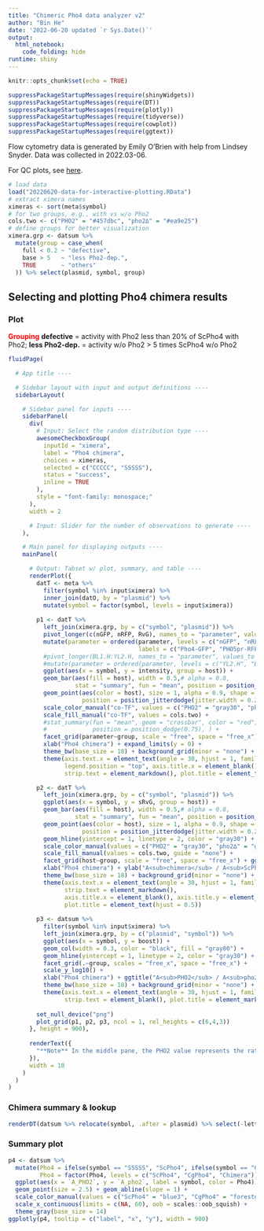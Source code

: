 ```yaml
---
title: "Chimeric Pho4 data analyzer v2"
author: "Bin He"
date: '2022-06-20 updated `r Sys.Date()`'
output:
  html_notebook:
    code_folding: hide
runtime: shiny
---
```


```r
knitr::opts_chunk$set(echo = TRUE)
```

```r
suppressPackageStartupMessages(require(shinyWidgets))
suppressPackageStartupMessages(require(DT))
suppressPackageStartupMessages(require(plotly))
suppressPackageStartupMessages(require(tidyverse))
suppressPackageStartupMessages(require(cowplot))
suppressPackageStartupMessages(require(ggtext))
```

Flow cytometry data is generated by Emily O'Brien with help from Lindsey Snyder. Data was collected in 2022.03-06.

For QC plots, see [here](https://rpubs.com/emptyhb/e013-flow-analysis-060722).

```r
# load data
load("20220620-data-for-interactive-plotting.RData")
# extract ximera names
ximeras <- sort(meta$symbol)
# for two groups, e.g., with vs w/o Pho2
cols.two <- c("PHO2" = "#457dbc", "pho2∆" = "#ea9e25")
# define groups for better visualization
ximera.grp <- datsum %>% 
  mutate(group = case_when(
    full < 0.2 ~ "defective",
    base > 5   ~ "less Pho2-dep.",
    TRUE       ~ "others"
  )) %>% select(plasmid, symbol, group)
```

## Selecting and plotting Pho4 chimera results {.tabset}
### Plot
<span style="color: red;">**Grouping**</span>  **defective** = activity with Pho2 less than 20% of ScPho4 with Pho2; **less Pho2-dep.** = activity w/o Pho2 > 5 times ScPho4 w/o Pho2
```r
fluidPage(

  # App title ----

  # Sidebar layout with input and output definitions ----
  sidebarLayout(

    # Sidebar panel for inputs ----
    sidebarPanel(
      div(
        # Input: Select the random distribution type ----
        awesomeCheckboxGroup(
          inputId = "ximera",
          label = "Pho4 chimera",
          choices = ximeras,
          selected = c("CCCCC", "SSSSS"),
          status = "success",
          inline = TRUE
        ),
        style = "font-family: monospace;"
      ),
      width = 2

      # Input: Slider for the number of observations to generate ----
    ),

    # Main panel for displaying outputs ----
    mainPanel(

      # Output: Tabset w/ plot, summary, and table ----
      renderPlot({
        datT <- meta %>% 
          filter(symbol %in% input$ximera) %>% 
          inner_join(datO, by = "plasmid") %>% 
          mutate(symbol = factor(symbol, levels = input$ximera))
        
        p1 <- datT %>% 
          left_join(ximera.grp, by = c("symbol", "plasmid")) %>% 
          pivot_longer(c(nGFP, nRFP, RvG), names_to = "parameter", values_to = "intensity") %>% 
          mutate(parameter = ordered(parameter, levels = c("nGFP", "nRFP", "RvG"),
                                     labels = c("Pho4-GFP", "PHO5pr-RFP", "RFP/GFP"))) %>% 
          #pivot_longer(BL1.H:YL2.H, names_to = "parameter", values_to = "intensity") %>% 
          #mutate(parameter = ordered(parameter, levels = c("YL2.H", "BL1.H"))) %>% 
          ggplot(aes(x = symbol, y = intensity, group = host)) + 
          geom_bar(aes(fill = host), width = 0.5,# alpha = 0.8,
                   stat = "summary", fun = "mean", position = position_dodge(0.5)) +
          geom_point(aes(color = host), size = 1, alpha = 0.9, shape = 3,
                     position = position_jitterdodge(jitter.width = 0.2, dodge.width = 0.5)) + 
          scale_color_manual("co-TF", values = c("PHO2" = "gray30", "pho2∆" = "gray40")) +
          scale_fill_manual("co-TF", values = cols.two) +
          #stat_summary(fun = "mean", geom = "crossbar", color = "red", width = 0.25,
          #             position = position_dodge(0.75), ) +
          facet_grid(parameter~group, scale = "free", space = "free_x") +
          xlab("Pho4 chimera") + expand_limits(y = 0) +
          theme_bw(base_size = 18) + background_grid(minor = "none") +
          theme(axis.text.x = element_text(angle = 30, hjust = 1, family = "mono"),
                legend.position = "top", axis.title.x = element_blank(),
                strip.text = element_markdown(), plot.title = element_text(hjust = 0.5))

        p2 <- datT %>% 
          left_join(ximera.grp, by = c("symbol", "plasmid")) %>% 
          ggplot(aes(x = symbol, y = sRvG, group = host)) + 
          geom_bar(aes(fill = host), width = 0.5,# alpha = 0.8,
                   stat = "summary", fun = "mean", position = position_dodge(0.5)) +
          geom_point(aes(color = host), size = 1, alpha = 0.9, shape = 3,
                     position = position_jitterdodge(jitter.width = 0.2, dodge.width = 0.5)) + 
          geom_hline(yintercept = 1, linetype = 2, color = "gray30") +
          scale_color_manual(values = c("PHO2" = "gray30", "pho2∆" = "gray40"), guide = "none") +
          scale_fill_manual(values = cols.two, guide = "none") +
          facet_grid(host~group, scale = "free", space = "free_x") + ggtitle("Relative activities") +
          xlab("Pho4 chimera") + ylab("A<sub>chimera</sub> / A<sub>ScPho4</sub>") +
          theme_bw(base_size = 18) + background_grid(minor = "none") +
          theme(axis.text.x = element_text(angle = 30, hjust = 1, family = "mono"),
                strip.text = element_markdown(), 
                axis.title.x = element_blank(), axis.title.y = element_markdown(),
                plot.title = element_text(hjust = 0.5))
          
        p3 <- datsum %>% 
          filter(symbol %in% input$ximera) %>% 
          left_join(ximera.grp, by = c("plasmid", "symbol")) %>% 
          ggplot(aes(x = symbol, y = boost)) +  
          geom_col(width = 0.3, color = "black", fill = "gray80") + 
          geom_hline(yintercept = 1, linetype = 2, color = "gray30") +
          facet_grid(.~group, scales = "free_x", space = "free_x") + 
          scale_y_log10() +
          xlab("Pho4 chimera") + ggtitle("A<sub>PHO2</sub> / A<sub>pho2∆</sub>") +
          theme_bw(base_size = 18) + background_grid(minor = "none") +
          theme(axis.text.x = element_text(angle = 30, hjust = 1, family = "mono"),
                strip.text = element_blank(), plot.title = element_markdown(hjust = 0.5))
        
        set_null_device("png") 
        plot_grid(p1, p2, p3, ncol = 1, rel_heights = c(6,4,3))
      }, height = 900),
      
      renderText({
        "**Note** In the middle pane, the PHO2 value represents the ratio between A_PHO2 for the chimera against that of ScPho4 from the same plate. So is the pho2∆ values. This achieves two goals: compare the activities against ScPho4 and remove some of the run-to-run variation"
      }),
      width = 10 
    )
  )
)
```

### Chimera summary & lookup
```r
renderDT(datsum %>% relocate(symbol, .after = plasmid) %>% select(-letter), rownames = FALSE)
```

### Summary plot
```r
p4 <- datsum %>% 
  mutate(Pho4 = ifelse(symbol == "SSSSS", "ScPho4", ifelse(symbol == "CCCCC", "CgPho4", "Chimera")),
         Pho4 = factor(Pho4, levels = c("ScPho4", "CgPho4", "Chimera"))) %>% 
  ggplot(aes(x = `A_PHO2`, y = `A_pho2`, label = symbol, color = Pho4)) + 
  geom_point(size = 2.5) + geom_abline(slope = 1) +
  scale_color_manual(values = c("ScPho4" = "blue3", "CgPho4" = "forestgreen", Chimera = "black")) +
  scale_x_continuous(limits = c(NA, 60), oob = scales::oob_squish) +
  theme_gray(base_size = 14)
ggplotly(p4, tooltip = c("label", "x", "y"), width = 900)
```

